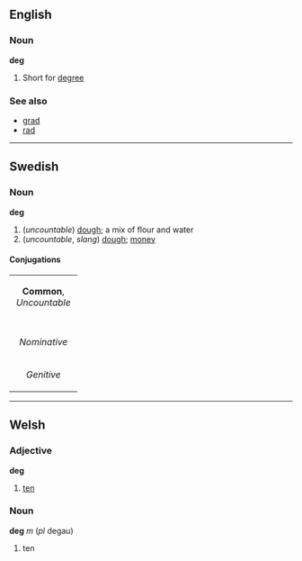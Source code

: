 ==English==
===Noun===
'''deg'''

# Short for [[degree]]

===See also===
*[[grad]]
*[[rad]]

----

==Swedish==
===Noun===
'''deg'''

#(''uncountable'') [[dough]]; a mix of flour and water
#(''uncountable'', ''slang'') [[dough]]; [[money]]

====Conjugations====
{| border=1 cellspacing=0
| bgcolor="#FFFFF0" colspan=5 align=center | '''Common''', ''Uncountable''
|-
|- bgcolor="#FFFFF0" align=center
| width=105 |
| width=105 | ''Indefinite'' 
| width=105 | ''Definite'' 
|- align=center
| width=105 bgcolor="#FFFFF0" | ''Nominative'' 
| [[deg]]
| [[degen]]
|- align=center
| width=105 bgcolor="#FFFFF0" | ''Genitive'' 
| [[degs]]
| [[degens]]
|}

----
==Welsh==
===Adjective===
'''deg'''
# [[ten]]
===Noun===
'''deg''' ''m'' (''pl'' degau)
# ten